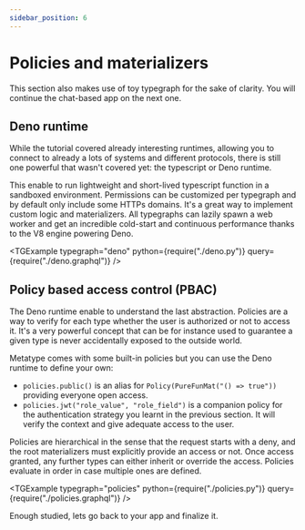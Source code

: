 ```yaml
---
sidebar_position: 6
---
```



# Policies and materializers

This section also makes use of toy typegraph for the sake of clarity. You will continue the chat-based app on the next one.

## Deno runtime

While the tutorial covered already interesting runtimes, allowing you to connect to already a lots of systems and different protocols, there is still one powerful that wasn't covered yet: the typescript or Deno runtime.

This enable to run lightweight and short-lived typescript function in a sandboxed environment. Permissions can be customized per typegraph and by default only include some HTTPs domains. It's a great way to implement custom logic and materializers. All typegraphs can lazily spawn a web worker and get an incredible cold-start and continuous performance thanks to the V8 engine powering Deno.

<TGExample
  typegraph="deno"
  python={require("./deno.py")}
  query={require("./deno.graphql")}
/>

## Policy based access control (PBAC)

The Deno runtime enable to understand the last abstraction. Policies are a way to verify for each type whether the user is authorized or not to access it. It's a very powerful concept that can be for instance used to guarantee a given type is never accidentally exposed to the outside world.

Metatype comes with some built-in policies but you can use the Deno runtime to define your own:

- `policies.public()` is an alias for `Policy(PureFunMat("() => true"))` providing everyone open access.
- `policies.jwt("role_value", "role_field")` is a companion policy for the authentication strategy you learnt in the previous section. It will verify the context and give adequate access to the user.

Policies are hierarchical in the sense that the request starts with a deny, and the root materializers must explicitly provide an access or not. Once access granted, any further types can either inherit or override the access. Policies evaluate in order in case multiple ones are defined.

<TGExample
  typegraph="policies"
  python={require("./policies.py")}
  query={require("./policies.graphql")}
/>

Enough studied, lets go back to your app and finalize it.
